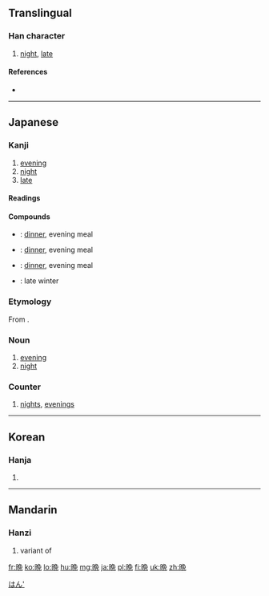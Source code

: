 {{also|晚}}
==Translingual==

===Han character===
{{Han char|rn=72|rad=日|as=08|sn=12|four=|canj=日弓日山 (ANAU), XX日弓日 (XXANA)}}

# [[night]], [[late]]

====References====
* {{Han ref|kx=0497.311|dkj=14030|dj=0861.210|hdz=21514.040|uh=6669|ud=26217}}

----

==Japanese==
{{ja-forms|晩|[[晚]]|[[晚]]}}

===Kanji===
{{ja-kanji|grade=6|rs=日08}}

# [[evening]]
# [[night]]
# [[late]]

====Readings====
{{ja-readings
|on=[[ばん]] (ban)
|kun=[[くれ]] (kure), [[おそい|おそ-い]] ([[晚い|晚-い]], oso-i)
}}

====Compounds====
* {{l|ja|晩ごはん|tr=ばんごはん, ''bangohan''}}: [[dinner]], evening meal
* {{l|ja|晩食|tr=ばんしょく, ''banshoku''}}: [[dinner]], evening meal
* {{l|ja|晩飯|tr=ばんめし, ''banmeshi''}}: [[dinner]], evening meal
* {{l|ja|晩冬|tr=ばんとう, ''bantō''}}: late winter

===Etymology===
From {{etyl|zhx|ja|sort=はん'}} {{term|sc=Hani|晩}}.

===Noun===
{{ja-noun|ばん}}

# [[evening]]
# [[night]]
#: {{ja-usex|'''晩'''の内に雪が降りました。|'''ばん''' の うち に ゆき が ふりました。|Snow fell during the '''night'''.}}

===Counter===
{{ja-pos|k|counter|hira=ばん|rom=-ban|hidx=はん'}}

# [[night]]s, [[evening]]s

[[Category:1000 Japanese basic words|はん']]

----

==Korean==

===Hanja===
{{ko-hanja|hangeul=만|eumhun=|rv=man|mr=man|y=man}}

# {{defn|lang=ko|sort=日08}}

----

==Mandarin==

===Hanzi===
{{cmn-hanzi|pin=[[wǎn]] ([[wan3]])|wg=wan<sup>3</sup>}}

# variant of {{l|cmn|晚}}

[[fr:晩]]
[[ko:晩]]
[[lo:晩]]
[[hu:晩]]
[[mg:晩]]
[[ja:晩]]
[[pl:晩]]
[[fi:晩]]
[[uk:晩]]
[[zh:晩]]